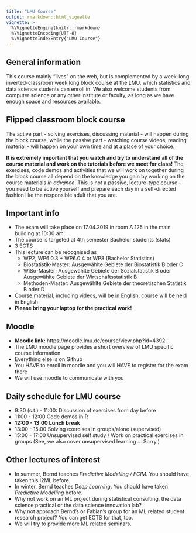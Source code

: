 ```yaml
---
title: "LMU Course"
output: rmarkdown::html_vignette
vignette: >
  %\VignetteEngine{knitr::rmarkdown}
  %\VignetteEncoding{UTF-8}
  %\VignetteIndexEntry{"LMU Course"}
---
```


## General information

This course mainly "lives" on the web, but is complemented by a week-long inverted-classroom week long block course at the LMU, 
which statistics and data science students can enroll in.
We also welcome students from computer science or any other institute or faculty, as long as we have enough space and resources available. 

## Flipped classroom block course

The active part - solving exercises, discussing material - will happen during the block course, while the passive part - watching course videos, reading material - will happen on your own time and at a place of your choice. 

**It is extremely important that you watch and try to understand all of the course material and work on the tutorials before we meet for class!** 
The exercises, code demos and activities that we will work on together during the block course all depend on the knowledge you gain by working on the course materials *in advance*. This is not a passive, lecture-type course -- you need to be active yourself and prepare each day in a self-directed fashion like the responsible adult that you are.

## Important info 

- The exam will take place on 17.04.2019 in room A 125 in the main building at 10:30 am.
- The course is targeted at 4th semester Bachelor students (stats)
- 3 ECTS
- This lecture can be recognised as 
    - WP2, WP6.0.3 + WP6.0.4 or WP8 (Bachelor Statistics)
    - Biostatistik-Master: Ausgewählte Gebiete der Biostatistik B oder C
    - WiSo-Master: Ausgewählte Gebiete der Sozialstatistik B oder Ausgewählte Gebiete der Wirtschaftsstatistik B
    - Methoden-Master: Ausgewählte Gebiete der theoretischen Statistik B oder D
- Course material, including videos, will be in English, course will be held in English
- **Please bring your laptop for the practical work!**

## Moodle

- **Moodle link:** https://moodle.lmu.de/course/view.php?id=4392
- The LMU moodle page provides a short overview of LMU specific course information
- Everything else is on Github
- You HAVE to enroll in moodle and you will HAVE to register for the exam there
- We will use moodle to communicate with you 

## Daily schedule for LMU course

- 9:30 (s.t.) - 11:00: Discussion of exercises from day before 
- 11:00 - 12:00 Code demos in R
- **12:00 - 13:00 Lunch break**
- 13:00 - 15:00 Solving exercises in groups/alone (supervised) 
- 15:00 - 17:00 Unsupervised self study / Work on practical exercises in groups (See, we also cover unsupervised learning ... Sorry.)

## Other lectures of interest 

- In summer, Bernd teaches *Predictive Modelling / FCIM*. You should have taken this I2ML before.
- In winter, Bernd teaches *Deep Learning*. You should have taken *Predictive Modelling* before.
- Why not work on an ML project during statistical consulting, the data science practical or the data science innovation lab?
- Why not approach Bernd's or Fabian's group for an ML related student research project? 
  You can get ECTS for that, too.
- We will try to provide more ML related seminars.



